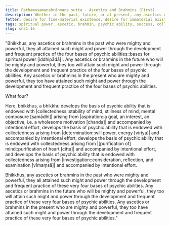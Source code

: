 ```yaml
---
title: Paṭhamasamaṇabrāhmaṇa sutta - Ascetics and Brahmins (First)
description: Whether in the past, future, or at present, any ascetics or brahmins who are mighty and powerful have attained such might and power through the development and frequent practice of the four bases of psychic abilities.
fetter: desire for fine-material existence, desire for immaterial existence, conceit, restlessness, ignorance
tags: spiritual power, ascetic, brahmin, psychic ability, success, collectedness, aspiration, persistence, energy, mind, investigation, reflection, close examination, sn, sn45-56, sn51
slug: sn51.16
---
```


"Bhikkhus, any ascetics or brahmins in the past who were mighty and powerful, they all attained such might and power through the development and frequent practice of the four bases of psychic abilities::bases for spiritual power [iddhipādā]|. Any ascetics or brahmins in the future who will be mighty and powerful, they too will attain such might and power through the development and frequent practice of the four bases of psychic abilities. Any ascetics or brahmins in the present who are mighty and powerful, they too have attained such might and power through the development and frequent practice of the four bases of psychic abilities.

What four?

Here, bhikkhus, a bhikkhu develops the basis of psychic ability that is endowed with |collectedness::stability of mind, stillness of mind, mental composure [samādhi]| arising from |aspiration::a goal, an interest, an objective, i.e. a wholesome motivation [chanda]| and accompanied by intentional effort, develops the basis of psychic ability that is endowed with collectedness arising from |determination::will power, energy [vīriya]| and accompanied by intentional effort, develops the basis of psychic ability that is endowed with collectedness arising from |[purification of] mind::purification of heart [citta]| and accompanied by intentional effort, and develops the basis of psychic ability that is endowed with collectedness arising from |investigation::consideration, reflection, and examination [vīmaṃsā]| and accompanied by intentional effort.

Bhikkhus, any ascetics or brahmins in the past who were mighty and powerful, they all attained such might and power through the development and frequent practice of these very four bases of psychic abilities. Any ascetics or brahmins in the future who will be mighty and powerful, they too will attain such might and power through the development and frequent practice of these very four bases of psychic abilities. Any ascetics or brahmins in the present who are mighty and powerful, they too have attained such might and power through the development and frequent practice of these very four bases of psychic abilities."